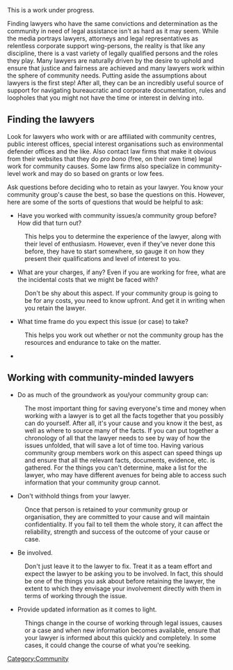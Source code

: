 {{under construction|Conversion of spam to something useful}}


This is a work under progress.


Finding lawyers who have the same convictions and determination as the community in need of legal assistance isn't as hard as it may seem. While the media portrays lawyers, attorneys and legal representatives as relentless corporate support wing-persons, the reality is that like any discipline, there is a vast variety of legally qualified persons and the roles they play. Many lawyers are naturally driven by the desire to uphold and ensure that justice and fairness are achieved and many lawyers work within the sphere of community needs. Putting aside the assumptions about lawyers is the first step! After all, they can be an incredibly useful source of support for navigating bureaucratic and corporate documentation, rules and loopholes that you might not have the time or interest in delving into.

== Finding the lawyers ==

Look for lawyers who work with or are affiliated with community centres, public interest offices, special interest organisations such as environmental defender offices and the like. Also contact law firms that make it obvious from their websites that they do ''pro bono'' (free, on their own time) legal work for community causes. Some law firms also specialize in community-level work and may do so based on grants or low fees.

Ask questions before deciding who to retain as your lawyer. You know your community group's cause the best, so base the questions on this. However, here are some of the sorts of questions that would be helpful to ask:

*Have you worked with community issues/a community group before? How did that turn out?
:This helps you to determine the experience of the lawyer, along with their level of enthusiasm. However, even if they've never done this before, they have to start somewhere, so gauge it on how they present their qualifications and level of interest to you.
*What are your charges, if any? Even if you are working for free, what are the incidental costs that we might be faced with?
:Don't be shy about this aspect. If your community group is going to be for any costs, you need to know upfront. And get it in writing when you retain the lawyer.
*What time frame do you expect this issue (or case) to take? 
:This helps you work out whether or not the community group has the resources and endurance to take on the matter.
*

== Working with community-minded lawyers ==

*Do as much of the groundwork as you/your community group can: 
:The most important thing for saving everyone's time and money when working with a lawyer is to get all the facts together that you possibly can do yourself. After all, it's your cause and you know it the best, as well as where to source many of the facts. If you can put together a chronology of all that the lawyer needs to see by way of how the issues unfolded, that will save a lot of time too. Having various community group members work on this aspect can speed things up and ensure that all the relevant facts, documents, evidence, etc. is gathered. For the things you can't determine, make a list for the lawyer, who may have different avenues for being able to access such information that your community group cannot.

*Don't withhold things from your lawyer. 
:Once that person is retained to your community group or organisation, they are committed to your cause and will maintain confidentiality. If you fail to tell them the whole story, it can affect the reliability, strength and success of the outcome of your cause or case.

*Be involved. 
:Don't just leave it to the lawyer to fix. Treat it as a team effort and expect the lawyer to be asking you to be involved. In fact, this should be one of the things you ask about before retaining the lawyer, the extent to which they envisage your involvement directly with them in terms of working through the issue.

*Provide updated information as it comes to light. 
:Things change in the course of working through legal issues, causes or a case and when new information becomes available, ensure that your lawyer is informed about this quickly and completely. In some cases, it could change the course of what you're seeking.


[[Category:Community]]